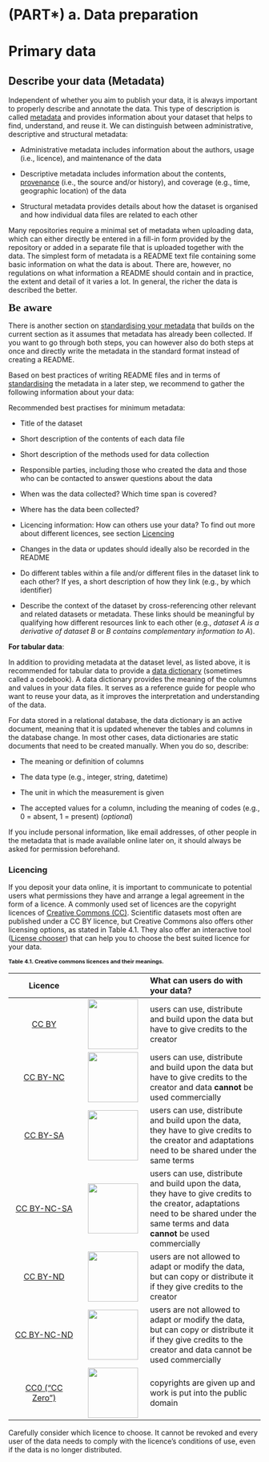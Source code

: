 # (PART\*) a. Data preparation {.unnumbered}

# Primary data 

## Describe your data (Metadata) {#describe-data}

Independent of whether you aim to publish your data, it is always important to properly describe and annotate the data. This type of description is called [metadata](#metadata) and provides information about your dataset that helps to find, understand, and reuse it. We can distinguish between administrative, descriptive and structural metadata:

- Administrative metadata includes information about the authors, usage (i.e., licence), and maintenance of the data

- Descriptive metadata includes information about the contents, [provenance](#provenance) (i.e., the source and/or history), and coverage (e.g., time, geographic location) of the data

- Structural metadata provides details about how the dataset is organised and how individual data files are related to each other

Many repositories require a minimal set of metadata when uploading data, which can either directly be entered in a fill-in form provided by the repository or added in a separate file that is uploaded together with the data. The simplest form of metadata is a README text file containing some basic information on what the data is about. There are, however, no regulations on what information a README should contain and in practice, the extent and detail of it varies a lot. In general, the richer the data is described the better. 

::: {.disclaimer .disclaimerimg}
[**Be aware**]{style="font: 22px 'Asap';"}

There is another section on [standardising your metadata](#standardise-and-structure-your-metadata) that builds on the current section as it assumes that metadata has already been collected. If you want to go through both steps, you can however also do both steps at once and directly write the metadata in the standard format instead of creating a README. 
:::

Based on best practices of writing README files and in terms of [standardising](#standardise) the metadata in a later step, we recommend to gather the following information about your data:

Recommended best practises for minimum metadata: 
 
-   Title of the dataset

-   Short description of the contents of each data file

-   Short description of the methods used for data collection

-   Responsible parties, including those who created the data and those who can be contacted to answer questions about the data

-   When was the data collected? Which time span is covered?

-   Where has the data been collected?

-   Licencing information: How can others use your data? To find out more about different licences, see section [Licencing](#Licencing)

-   Changes in the data or updates should ideally also be recorded in the README

- Do different tables within a file and/or different files in the dataset link to each other? If yes, a short description of how they link (e.g., by which identifier)

- Describe the context of the dataset by cross-referencing other relevant and related datasets or metadata. These links should be meaningful by qualifying how different resources link to each other (e.g., *dataset A is a derivative of dataset B* or *B contains complementary information to A*).


**For tabular data**:

In addition to providing metadata at the dataset level, as listed above, it is recommended for tabular data to provide a [data dictionary](#data-dictionary) (sometimes called a codebook). A data dictionary provides the meaning of the columns and values in your data files. It serves as a reference guide for people who want to reuse your data, as it improves the interpretation and understanding of the data. 

For data stored in a relational database, the data dictionary is an active document, meaning that it is updated whenever the tables and columns in the database change. In most other cases, data dictionaries are static documents that need to be created manually. When you do so, describe:

- The meaning or definition of columns

- The data type (e.g., integer, string, datetime)

- The unit in which the measurement is given

- The accepted values for a column, including the meaning of codes (e.g., 0 = absent, 1 = present) (*optional*)


If you include personal information, like email addresses, of other people in the metadata that is made available online later on, it should always be asked for permission beforehand.

### Licencing

If you deposit your data online, it is important to communicate to potential users what permissions they have and arrange a legal agreement in the form of a licence. A commonly used set of licences are the copyright licences of [Creative Commons (CC)](https://creativecommons.org/share-your-work/cclicenses/). Scientific datasets most often are published under a CC BY licence, but Creative Commons also offers other licensing options, as stated in Table 4.1. They also offer an interactive tool ([License chooser](https://chooser-beta.creativecommons.org/)) that can help you to choose the best suited licence for your data.

[**Table 4.1. Creative commons licences and their meanings.**]{style="font-size: 11px;"}

|                                Licence                                |                                                                                   | What can users do with your data?                                                                                                                                                        |
|:-------------------:|:-----------------:|:--------------------------------|
|         [CC BY](https://creativecommons.org/licenses/by/4.0/)         |       [<img src="images/CCBY_logo.png" width="100"/>](images/CCBY_logo.png)       | users can use, distribute and build upon the data but have to give credits to the creator                                                                                                |
|      [CC BY-NC](https://creativecommons.org/licenses/by-nc/4.0/)      |    [<img src="images/CCBY-NC_logo.png" width="100"/>](images/CCBY-NC_logo.png)    | users can use, distribute and build upon the data but have to give credits to the creator and data **cannot** be used commercially                                                       |
|      [CC BY-SA](https://creativecommons.org/licenses/by-sa/4.0/)      |    [<img src="images/CCBY-SA_logo.png" width="100"/>](images/CCBY-SA_logo.png)    | users can use, distribute and build upon the data, they have to give credits to the creator and adaptations need to be shared under the same terms                                       |
|   [CC BY-NC-SA](https://creativecommons.org/licenses/by-nc-sa/4.0/)   | [<img src="images/CCBY-NC-SA_logo.png" width="100"/>](images/CCBY-NC-SA_logo.png) | users can use, distribute and build upon the data, they have to give credits to the creator, adaptations need to be shared under the same terms and data **cannot** be used commercially |
|      [CC BY-ND](https://creativecommons.org/licenses/by-nd/4.0/)      |    [<img src="images/CCBY-ND_logo.png" width="100"/>](images/CCBY-ND_logo.png)    | users are not allowed to adapt or modify the data, but can copy or distribute it if they give credits to the creator                                                                     |
|   [CC BY-NC-ND](https://creativecommons.org/licenses/by-nc-nd/4.0/)   | [<img src="images/CCBY-NC-ND_logo.png" width="100"/>](images/CCBY-NC-ND_logo.png) | users are not allowed to adapt or modify the data, but can copy or distribute it if they give credits to the creator and data cannot be used commercially                                |
| [CC0 ("CC Zero")](https://creativecommons.org/publicdomain/zero/1.0/) |    [<img src="images/CC-Zero_logo.png" width="100"/>](images/CC-Zero_logo.png)    | copyrights are given up and work is put into the public domain                                                                                                                           |

:::{.infobox .infoimg} 

Carefully consider which licence to choose. It cannot be revoked and every user of the data needs to comply with the licence's conditions of use, even if the data is no longer distributed.

:::
